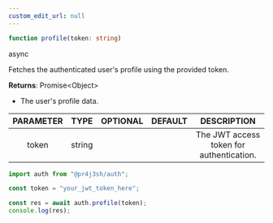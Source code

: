 ```yaml
---
custom_edit_url: null
---
```


```ts
function profile(token: string)
```

<div>
  <span className="badge badge--success">async</span>
</div>

Fetches the authenticated user's profile using the provided token.

**Returns**: Promise&lt;Object&gt;
- The user's profile data.

|PARAMETER|TYPE|OPTIONAL|DEFAULT|DESCRIPTION|
|:---:|:---:|:---:|:---:|:---:|
|token|string|||The JWT access token for authentication.|

```js
import auth from "@pr4j3sh/auth";

const token = "your_jwt_token_here";

const res = await auth.profile(token);
console.log(res);
```

